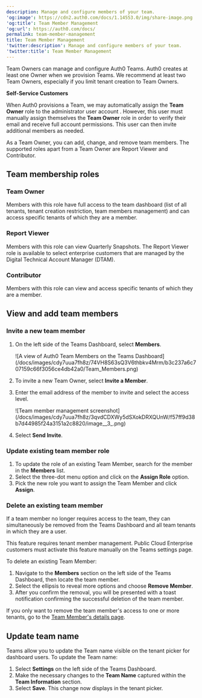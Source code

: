 ```yaml
---
description: Manage and configure members of your team.
'og:image': https://cdn2.auth0.com/docs/1.14553.0/img/share-image.png
'og:title': Team Member Management
'og:url': https://auth0.com/docs/
permalink: team-member-management
title: Team Member Management
'twitter:description': Manage and configure members of your team.
'twitter:title': Team Member Management
---
```

Team Owners can manage and configure Auth0 Teams. Auth0 creates at least one Owner when we provision Teams. We recommend at least two Team Owners, especially if you limit tenant creation to Team Owners.

<Warning>

**Self-Service Customers**

When Auth0 provisions a Team, we may automatically assign the **Team Owner** role to the administrator user account . However, this user must manually assign themselves the **Team Owner** role in order to verify their email and receive full account permissions. This user can then invite additional members as needed.

</Warning>

As a Team Owner, you can add, change, and remove team members. The supported roles apart from a Team Owner are Report Viewer and Contributor.

## Team membership roles

### Team Owner

Members with this role have full access to the team dashboard (list of all tenants, tenant creation restriction, team members management) and can access specific tenants of which they are a member.

### Report Viewer

Members with this role can view Quarterly Snapshots. The Report Viewer role is available to select enterprise customers that are managed by the Digital Technical Account Manager (DTAM).

### Contributor

Members with this role can view and access specific tenants of which they are a member.

## View and add team members

### Invite a new team member

1. On the left side of the Teams Dashboard, select **Members**.

   <Frame>![A view of Auth0 Team Members on the Teams Dashboard](/docs/images/cdy7uua7fh8z/74VH8S63sQ3V6thbkv4Mrm/b3c237a6c707159c66f3056ce4db42a0/Team_Members.png)</Frame>
2. To invite a new Team Owner, select **Invite a Member**.
3. Enter the email address of the member to invite and select the access level.

   <Frame>![Team member management screenshot](/docs/images/cdy7uua7fh8z/3qvdCDXWy5dSXokDRXQUnW/f57ff9d38b7d44985f24a3151a2c8820/image__3_.png)</Frame>
4. Select **Send Invite**.

### Update existing team member role

1. To update the role of an existing Team Member, search for the member in the **Members** list.
2. Select the three-dot menu option and click on the **Assign Role** option.
3. Pick the new role you want to assign the Team Member and click **Assign**.

### Delete an existing team member

If a team member no longer requires access to the team, they can simultaneously be removed from the Teams Dashboard and all team tenants in which they are a user.

<Callout icon="file-lines" color="#0EA5E9" iconType="regular">

This feature requires tenant member management. Public Cloud Enterprise customers must activate this feature manually on the Teams settings page.

</Callout>

To delete an existing Team Member:

1. Navigate to the **Members** section on the left side of the Teams Dashboard, then locate the team member.
2. Select the ellipsis to reveal more options and choose **Remove Member**.
3. After you confirm the removal, you will be presented with a toast notification confirming the successful deletion of the team member.

If you only want to remove the team member's access to one or more tenants, go to the [Team Member's details page](/docs/get-started/auth0-teams/tenant-member-management).

## Update team name

Teams allow you to update the Team name visible on the tenant picker for dashboard users. To update the Team name:

1. Select **Settings** on the left side of the Teams Dashboard.
2. Make the necessary changes to the **Team Name** captured within the **Team Information** section.
3. Select **Save**. This change now displays in the tenant picker.